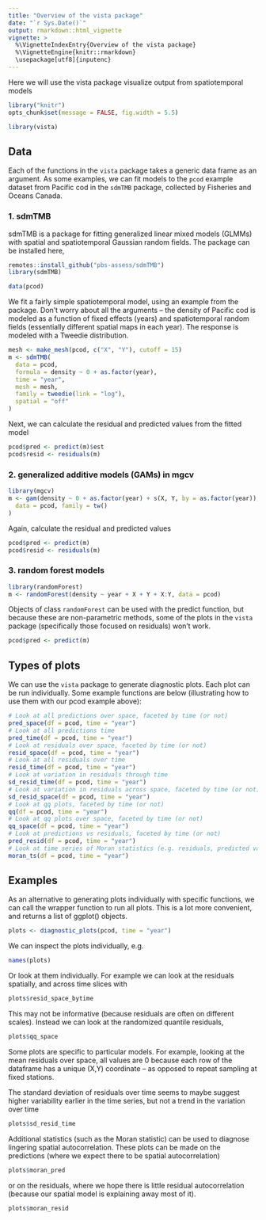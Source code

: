 ```yaml
---
title: "Overview of the vista package"
date: "`r Sys.Date()`"
output: rmarkdown::html_vignette
vignette: >
  %\VignetteIndexEntry{Overview of the vista package}
  %\VignetteEngine{knitr::rmarkdown}
  \usepackage[utf8]{inputenc}
---
```


Here we will use the vista package visualize output from spatiotemporal models

```r
library("knitr")
opts_chunk$set(message = FALSE, fig.width = 5.5)
```

```r
library(vista)
```

## Data

Each of the functions in the `vista` package takes a generic data frame as an argument. As some examples, we can fit models to the `pcod` example dataset from Pacific cod in the `sdmTMB` package, collected by Fisheries and Oceans Canada.

### 1. sdmTMB

sdmTMB is a package for fitting generalized linear mixed models (GLMMs) with spatial and spatiotemporal Gaussian random fields. The package can be installed here,

```r
remotes::install_github("pbs-assess/sdmTMB")
library(sdmTMB)
```

```r
data(pcod)
```

We fit a fairly simple spatiotemporal model, using an example from the package. Don't worry about all the arguments -- the density of Pacific cod is modeled as a function of fixed effects (years) and spatiotemporal random fields (essentially different spatial maps in each year). The response is modeled with a Tweedie distribution.

```r
mesh <- make_mesh(pcod, c("X", "Y"), cutoff = 15)
m <- sdmTMB(
  data = pcod,
  formula = density ~ 0 + as.factor(year),
  time = "year",
  mesh = mesh,
  family = tweedie(link = "log"),
  spatial = "off"
)
```

Next, we can calculate the residual and predicted values from the fitted model

```r
pcod$pred <- predict(m)$est
pcod$resid <- residuals(m)
```

### 2. generalized additive models (GAMs) in mgcv

```r
library(mgcv)
m <- gam(density ~ 0 + as.factor(year) + s(X, Y, by = as.factor(year)),
  data = pcod, family = tw()
)
```

Again, calculate the residual and predicted values

```r
pcod$pred <- predict(m)
pcod$resid <- residuals(m)
```

### 3. random forest models

```r
library(randomForest)
m <- randomForest(density ~ year + X + Y + X:Y, data = pcod)
```

Objects of class `randomForest` can be used with the predict function, but because these are non-parametric methods, some of the plots in the `vista` package (specifically those focused on residuals) won't work.

```r
pcod$pred <- predict(m)
```

## Types of plots

We can use the `vista` package to generate diagnostic plots. Each plot can be run individually. Some example functions are below (illustrating how to use them with our pcod example above):

```r
# Look at all predictions over space, faceted by time (or not)
pred_space(df = pcod, time = "year")
# Look at all predictions time
pred_time(df = pcod, time = "year")
# Look at residuals over space, faceted by time (or not)
resid_space(df = pcod, time = "year")
# Look at all residuals over time
resid_time(df = pcod, time = "year")
# Look at variation in residuals through time
sd_resid_time(df = pcod, time = "year")
# Look at variation in residuals across space, faceted by time (or not)
sd_resid_space(df = pcod, time = "year")
# Look at qq plots, faceted by time (or not)
qq(df = pcod, time = "year")
# Look at qq plots over space, faceted by time (or not)
qq_space(df = pcod, time = "year")
# Look at predictions vs residuals, faceted by time (or not)
pred_resid(df = pcod, time = "year")
# Look at time series of Moran statistics (e.g. residuals, predicted values)
moran_ts(df = pcod, time = "year")
```

## Examples 
As an alternative to generating plots individually with specific functions, we can call the wrapper function to run all plots. This is a lot more convenient, and returns a list of ggplot() objects. 

```r
plots <- diagnostic_plots(pcod, time = "year")
```

We can inspect the plots individually, e.g. 
```r
names(plots)
```

Or look at them individually. For example we can look at the residuals spatially, and across time slices with
```r
plots$resid_space_bytime
```

This may not be informative (because residuals are often on different scales). Instead we can look at the randomized quantile residuals, 

```r
plots$qq_space
```

Some plots are specific to particular models. For example, looking at the mean residuals over space, all values are 0 because each row of the dataframe has a unique (X,Y) coordinate -- as opposed to repeat sampling at fixed stations.

The standard deviation of residuals over time seems to maybe suggest higher variability earlier in the time series, but not a trend in the variation over time

```r
plots$sd_resid_time
```

Additional statistics (such as the Moran statistic) can be used to diagnose lingering spatial autocorrelation. These plots can be made on the predictions (where we expect there to be spatial autocorrelation)

```r
plots$moran_pred
```

or on the residuals, where we hope there is little residual autocorrelation (because our spatial model is explaining away most of it).

```r
plots$moran_resid
```

